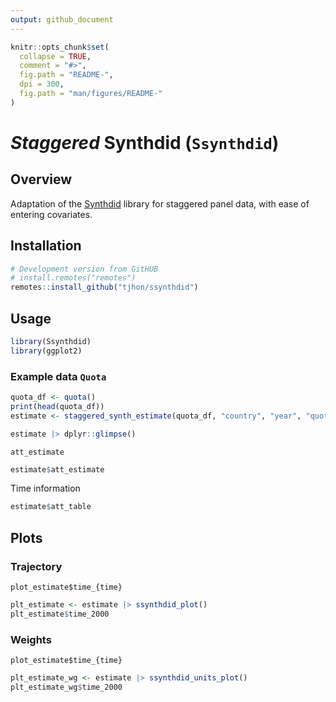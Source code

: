 ```yaml
---
output: github_document
---
```


<!-- README.md is generated from README.Rmd. Please edit that file -->
```r
knitr::opts_chunk$set(
  collapse = TRUE,
  comment = "#>",
  fig.path = "README-",
  dpi = 300,
  fig.path = "man/figures/README-"
)
```

# *Staggered* Synthdid (`Ssynthdid`)

## Overview 

Adaptation of the [Synthdid](https://github.com/synth-inference/synthdid/tree/master) library for staggered panel data, with ease of entering covariates.

## Installation

```r
# Development version from GitHUB
# install.remotes("remotes")
remotes::install_github("tjhon/ssynthdid")
```

## Usage

```r
library(Ssynthdid)
library(ggplot2)
```


### Example data `Quota`

```r
quota_df <- quota()
print(head(quota_df))
estimate <- staggered_synth_estimate(quota_df, "country", "year", "quota", "womparl")
```

```r
estimate |> dplyr::glimpse()
```

`att_estimate`

```r
estimate$att_estimate
```

Time information

```r
estimate$att_table
```

## Plots

### Trajectory
 
`plot_estimate$time_{time}`

```r
plt_estimate <- estimate |> ssynthdid_plot()
plt_estimate$time_2000
```

### Weights

`plot_estimate$time_{time}`

```r
plt_estimate_wg <- estimate |> ssynthdid_units_plot()
plt_estimate_wg$time_2000
```
